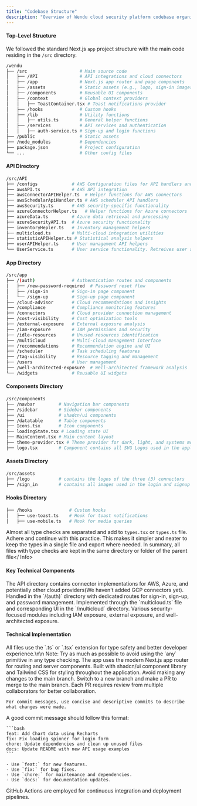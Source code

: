 ```yaml
---
title: "Codebase Structure"
description: "Overview of Wendu cloud security platform codebase organization"
---
```


#### Top-Level Structure

We followed the standard Next.js `app` project structure with the main code residing in the `/src` directory.

```bash
/wendu
├── /src                    # Main source code
│   ├── /API                # API integrations and cloud connectors
│   ├── /app                # Next.js app router and page components
│   ├── /assets             # Static assets (e.g., logo, sign-in images)
│   ├── /components         # Reusable UI components
│   ├── /context            # Global context providers
│   │   ├── ToastContainer.tsx # Toast notifications provider
│   ├── /hooks              # Custom hooks
│   ├── /lib                # Utility functions
│   │   ├── utils.ts        # General helper functions
│   ├── /services           # API services and authentication
│   │   ├── auth-service.ts # Sign-up and login functions
├── /public                 # Static assets
├── /node_modules           # Dependencies
├── package.json            # Project configuration
└── ...                     # Other config files
```

#### API Directory

```bash
/src/API
├── /configs             # AWS Configuration files for API handlers and cloud connectors
├── awsAPI.ts            # AWS API integration
├── awsConnectorAPIHelper.ts  # Helper functions for AWS connectors
├── awsSchedularApiHandler.ts # AWS scheduler API handlers
├── awsSecurity.ts       # AWS security-specific functionality
├── azureConnectorHelper.ts   # Helper functions for Azure connectors
├── azureData.ts         # Azure data retrieval and processing
├── azureSecurityAPI.ts  # Azure security functionality
├── inventoryHepler.ts   # Inventory management helpers
├── multicloud.ts        # Multi-cloud integration utilities
├── statisticAPIHelper.ts # Statistical analysis helpers
├── userAPIHelper.ts     # User management API helpers
└── UserService.ts       # User service functionality. Retreives user sessions
```

#### App Directory

```bash
/src/app
├── /(auth)              # Authentication routes and components
│   ├── /new-password-required  # Password reset flow
│   ├── /sign-in         # Sign-in page component
│   └── /sign-up         # Sign-up page component
├── /cloud-advisor       # Cloud recommendations and insights
├── /compliance          # Compliance monitoring features
├── /connectors          # Cloud provider connection management
├── /cost-visibility     # Cost optimization tools
├── /external-exposure   # External exposure analysis
├── /iam-exposure        # IAM permissions and security
├── /idle-resources      # Unused resources identification
├── /multicloud          # Multi-cloud management interface
├── /recommendations     # Recommendation engine and UI
├── /scheduler           # Task scheduling features
├── /tag-visibility      # Resource tagging and management
├── /users               # User management
├── /well-architected-exposure  # Well-architected framework analysis
└── /widgets             # Reusable UI widgets
```

#### Components Directory

```bash
/src/components
├── /navbar         # Navigation bar components
├── /sidebar        # Sidebar components
├── /ui             # shadcn/ui components
├── /datatable      # Table components
├── Icons.tsx       # Icon components
├── loadingState.tsx # Loading state UI
├── MainContent.tsx # Main content layout
├── theme-provider.tsx # Theme provider for dark, light, and systems mode
├── logo.tsx        # Component contains all SVG Logos used in the application
```

#### Assets Directory

```bash
/src/assets
├── /logo           # contains the logos of the three (3) connectors
├── /sign_in        # contains all images used in the login and signup pages
```

#### Hooks Directory

```bash
├── /hooks              # Custom hooks
│   ├── use-toast.ts    # Hook for toast notifications
│   ├── use-mobile.ts   # Hook for media queries
```

<Info>Almost all type checks are separated and add to `types.tsx` or `types.ts` file. Adhere and continue with this practice. This makes it simpler and neater to keep the types in a single file and export where needed. In summary, all files with type checks are kept in the same directory or folder of the parent file</ Info>

#### Key Technical Components

<CardGroup cols={2}>
  <Card title="Cloud Connectors" icon="cloud">
    The API directory contains connector implementations for AWS, Azure, and
    potentially other cloud providers(We haven't added GCP connectors yet).
  </Card>
  <Card title="Authentication" icon="lock">
    Handled in the `/(auth)` directory with dedicated routes for sign-in,
    sign-up, and password management.
  </Card>
  <Card title="Multi-cloud Support" icon="server">
    Implemented through the `multicloud.ts` file and corresponding UI in the
    `/multicloud` directory.
  </Card>
  <Card title="Security Analysis" icon="shield">
    Various security-focused modules including IAM exposure, external exposure,
    and well-architected exposure.
  </Card>
</CardGroup>

#### Technical Implementation

<Tabs>
  <Tab title="TypeScript">
    All files use the `.ts` or `.tsx` extension for type safety and better
    developer experience.\n\n Note: Try as much as possible to avoid using the `any` primitive in any type checking.
  </Tab>
  <Tab title="Next.js">
    The app uses the modern Next.js app router for routing and server
    components.
  </Tab>
  <Tab title="UI">
    Built with shadcn/ui component library and Tailwind CSS for styling
    throughout the application.
  </Tab>
  <Tab title="Git/GitHub branch">
    Avoid making any changes to the main branch. Switch to a new branch and make a PR to merge to the main branch. Each PR requires review from multiple collaborators for better collaboration.

    For commit messages, use concise and descriptive commits to describe what changes were made.

  </Tab>
  <Tab title="Commit Message Format">
    A good commit message should follow this format:

    ```bash
    feat: Add Chart data using Recharts
    fix: Fix loading spinner for login form
    chore: Update dependencies and clean up unused files
    docs: Update README with new API usage examples
    ```

    - Use `feat:` for new features.
    - Use `fix:` for bug fixes.
    - Use `chore:` for maintenance and dependencies.
    - Use `docs:` for documentation updates.

  </Tab>
  <Tab title="CI/CD">
    GitHub Actions are employed for continuous integration and deployment pipelines.
  </Tab>
</Tabs>
